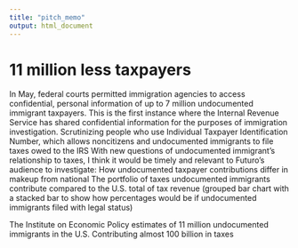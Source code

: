 ```yaml
---
title: "pitch_memo"
output: html_document
---
```


# 11 million less taxpayers

In May, federal courts permitted immigration agencies to access confidential, personal information of up to 7 million undocumented immigrant taxpayers. This is the first instance where the Internal Revenue Service has shared confidential information for the purposes of immigration investigation. 
Scrutinizing people who use Individual Taxpayer Identification Number, which allows noncitizens and undocumented immigrants to file taxes owed to the IRS 
With new questions of undocumented immigrant’s relationship to taxes, I think it would be timely and relevant to Futuro’s audience to investigate:
How undocumented taxpayer contributions differ in makeup from national 
The portfolio of taxes undocumented immigrants contribute compared to the U.S. total of tax revenue (grouped bar chart with a stacked bar to show how percentages would be if undocumented immigrants filed with legal status)

The Institute on Economic Policy estimates of 11 million undocumented immigrants in the U.S.
Contributing almost 100 billion in taxes
